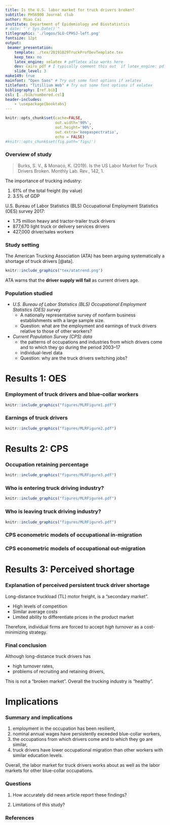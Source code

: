 ```yaml
---
title: Is the U.S. labor market for truck drivers broken?
subtitle: PHS6900 Journal club
author: Miao Cai
institute: Department of Epidemiology and Biostatistics
# date: "`r Sys.Date()`"
titlegraphic: './logos/SLU-CPHSJ-left.png'
fontsize: 12pt
output:
 beamer_presentation:
    template: ./tex/20191029TruckProfDevTemplate.tex
    keep_tex: no
    latex_engine: xelatex # pdflatex also works here
    dev: cairo_pdf # I typically comment this out  if latex_engine: pdflatex
    slide_level: 3
make149: true
mainfont: "Open Sans" # Try out some font options if xelatex
titlefont: "Titillium Web" # Try out some font options if xelatex
bibliography: [ref.bib]
csl: [../bib/numbered.csl]
header-includes:
    - \usepackage{booktabs}
---
```


```r
knitr::opts_chunk$set(cache=FALSE,
                      out.width='90%',
                      out.height='90%',
                      out.extra='keepaspectratio',
                      echo = FALSE)
#knitr::opts_chunk$set(fig.path='figs/')
```


### Overview of study

> Burks, S. V., & Monaco, K. (2019). Is the US Labor Market for Truck Drivers Broken. Monthly Lab. Rev., 142, 1.

The importance of trucking industry:

1. 61% of the total freight (by value)
2. 3.5% of GDP

U.S. Bureau of Labor Statistics (BLS) Occupational Employment Statistics (OES) survey 2017:

- 1.75 million heavy and tractor-trailer truck drivers
- 877,670 light truck or delivery services drivers
- 427,000 driver/sales workers

### Study setting

The American Trucking Association (ATA) has been arguing systematically a shortage of truck drivers [@ata].

<!--
1. a shortage of 20,000 drivers in 2005
2. a shortage of 50,700 drivers in 2017
3. a shortage of 160,000 drivers in 2028 
-->

```r
knitr::include_graphics("tex/atatrend.png")
```

ATA warns that the **driver supply will fail** as current drivers age.

### Population studied

- *U.S. Bureau of Labor Statistics (BLS) Occupational Employment Statistics (OES) survey*
    + A nationally representative survey of nonfarm business establishments with a large sample size.
    + Question: what are the employment and earnings of truck drivers relative to those of other workers?

- *Current Population Survey (CPS) data*
    + the patterns of occupations and industries from which drivers come and to which they go during the period 2003–17 
    + individual-level data
    + Question: why are the truck drivers switching jobs?


Results 1: OES
==============

### Employment of truck drivers and blue-collar workers

```r
knitr::include_graphics("figures/MLRFigure1.pdf")
```

### Earnings of truck drivers

```r
knitr::include_graphics("figures/MLRFigure2.pdf")
```

Results 2: CPS
==============

### Occupation retaining percentage

```r
knitr::include_graphics("figures/MLRFigure3.pdf")
```


### Who is entering truck driving industry?

```r
knitr::include_graphics("figures/MLRFigure4.pdf")
```

### Who is leaving truck driving industry?

```r
knitr::include_graphics("figures/MLRFigure5.pdf")
```

### CPS econometric models of occupational in-migration

```{=latex}
\begin{table}[]
\caption{{\footnotesize Probability of exiting truck driving between period 1 and period 2}}
\label{tab:my-table}
\resizebox{\textwidth}{!}{%
\begin{tabular}{@{}lcccc@{}}
\toprule
Variable &  \multicolumn{2}{c}{For-hire drivers} & \multicolumn{2}{c}{Private-carriage drivers} \\
 & Specification 1 &  Specification 2 & Specification 1 & Specification 2 \\
 \midrule
Standardized usual hours (period 1) & 0.779$^{***}$ (-5.52) &  — & 0.908** (-2.14) & — \\
Standardized weekly earnings (period 1) &  0.844$^{***}$ (-1.67) & — & 0.747$^{***}$ (-2.58) & — \\
Expected earnings increase &  — & 1.17 (1.34) & — & 1.41$^{***}$ (3.71)\\
Expected earnings decrease & — & 1.01 (0.06) &  — & 0.981 (-0.18) \\
Expected difference in hours (expected $-$ current) &  — &  1.03$^{***}$ (5.84) & — & 1.009$^{*}$ (1.93)\\
Standardized percentage of heavy trucks & — & — & 0.267 (-18.09) & 0.267$^{***}$ (-18.32)  \\
Observations &  5,465 & 5,465 & 6,202 & 6,202\\
\bottomrule
\end{tabular}%
}
\end{table}
```

### CPS econometric models of occupational out-migration

```{=latex}
\begin{table}[]
\caption{{\footnotesize Probability of entering truck driving in period 2 among occupational switchers}}
\label{tab:my-table2}
\resizebox{\textwidth}{!}{%
\begin{tabular}{@{}lcccc@{}}
\toprule
Variable &  \multicolumn{2}{c}{For-hire drivers} & \multicolumn{2}{c}{Private-carriage drivers} \\
 & Specification 1 &  Specification 2 & Specification 1 & Specification 2 \\
 \midrule
Standardized usual hours & 1.120$^{**}$ (-2.024) &  — & 1.115** (-2.47) & — \\
Standardized weekly earnings &  0.652$^{***}$ (-3.64) & — & 0.639$^{***}$ (-4.80) & — \\
Expected earnings increase &  — & 1.285$^{***}$ (2.06) & — & 1.318$^{***}$ (2.85)\\
Expected earnings decrease & — & 0.846 (-1.12) & — & 0.566$^{***}$ (-5.15) \\
Expected difference in hours (period 2 – period 1) &  — & 0.991 (-1.55) &  — & 0.992$^{*}$ (-1.69) \\
Observations &  85,977 & 85,977 & 86,298 & 86,298\\
\bottomrule
\end{tabular}%
}
\end{table}
```


Results 3: Perceived shortage
=============================
### Explanation of perceived persistent truck driver shortage

Long-distance truckload (TL) motor freight, is a "secondary market".

- High levels of competition
- Similar average costs
- Limited ability to differentiate prices in the product market

Therefore, individual firms are forced to accept *high turnover* as a cost-minimizing strategy.

### Final conclusion

Although long-distance truck drivers has

- high turnover rates,
- problems of recruiting and retaining drivers,

This is not a "broken market". Overall the trucking industry is "healthy".


Implications
============
### Summary and implications

1. employment in the occupation has been resilient,
2. nominal annual wages have persistently exceeded blue-collar workers,
3. the occupations from which drivers come and to which they go are similar,
4. truck drivers have lower occupational migration than other workers with similar education levels.

Overall, the labor market for truck drivers works about as well as the labor markets for other blue-collar occupations.

### Questions

1. How accurately did news article report these findings?

2. Limitations of this study?


### References {.allowframebreaks}
